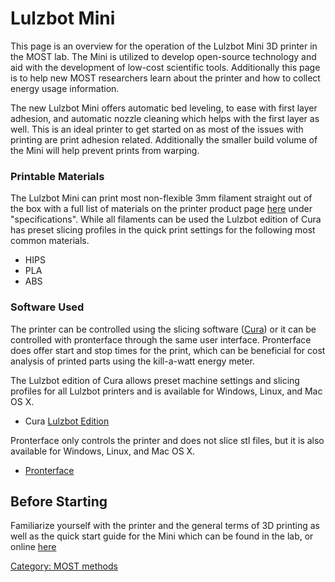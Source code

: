 {{MOST}}

=Lulzbot Mini=
This page is an overview for the operation of the Lulzbot Mini 3D printer in the MOST lab.  The Mini is utilized to develop open-source technology and aid with the development of low-cost scientific tools.  Additionally this page is to help new MOST researchers learn about the printer and how to collect energy usage information. 

The new Lulzbot Mini offers automatic bed leveling, to ease with first layer adhesion, and automatic nozzle cleaning which helps with the first layer as well.  This is an ideal printer to get started on as most of the issues with printing are print adhesion related.  Additionally the smaller build volume of the Mini will help prevent prints from warping.  

===Printable Materials===
The Lulzbot Mini can print most non-flexible 3mm filament straight out of the box with a full list of materials on the printer product page [https://www.lulzbot.com/products/lulzbot-mini-3d-printer here] under "specifications".  While all filaments can be used the Lulzbot edition of Cura has preset slicing profiles in the quick print settings for the following most common materials. 

* HIPS 
* PLA 
* ABS 

===Software Used===
The printer can be controlled using the slicing software ([[Cura]]) or it can be controlled with pronterface through the same user interface.  Pronterface does offer start and stop times for the print, which can be beneficial for cost analysis of printed parts using the kill-a-watt energy meter.  

The Lulzbot edition of Cura allows preset machine settings and slicing profiles for all Lulzbot printers and is available for Windows, Linux, and Mac OS X.  
* Cura [https://www.lulzbot.com/cura Lulzbot Edition]    

Pronterface only controls the printer and does not slice stl files, but it is also available for Windows, Linux, and Mac OS X. 
* [http://www.pronterface.com Pronterface]

==Before Starting==
Familiarize yourself with the printer and the general terms of 3D printing as well as the quick start guide for the Mini which can be found in the lab, or online [https://www.lulzbot.com/products/lulzbot-mini-3d-printer here]


[[Category: MOST methods]]